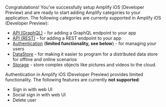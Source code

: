 Congratulations! You've successfully setup Amplify iOS (Developer Preview) and are ready to start adding Amplify categories to your application. The following categories are currenty supported in Amplify iOS (Developer Preview):

* [API (GraphQL)](/lib/graphqlapi/getting-started) - for adding a GraphQL endpoint to your app
* [API (REST)](/lib/restapi/getting-started) - for adding a REST endpoint to your app
* [Authentication](/lib/auth/getting-started) (**limited functionality, see below**) - for managing your users
* [DataStore](/lib/datastore/getting-started) - for making it easier to program for a distributed data store for offline and online scenarios
* [Storage](/lib/storage/getting-started) - store complex objects like pictures and videos to the cloud.

<Callout warning>

  Authentication in Amplify iOS (Developer Preview) provides limited functionality. The following features are currently **not supported**:

  * Sign in with web UI
  * Social sign in with web UI
  * Delete user

</Callout>
